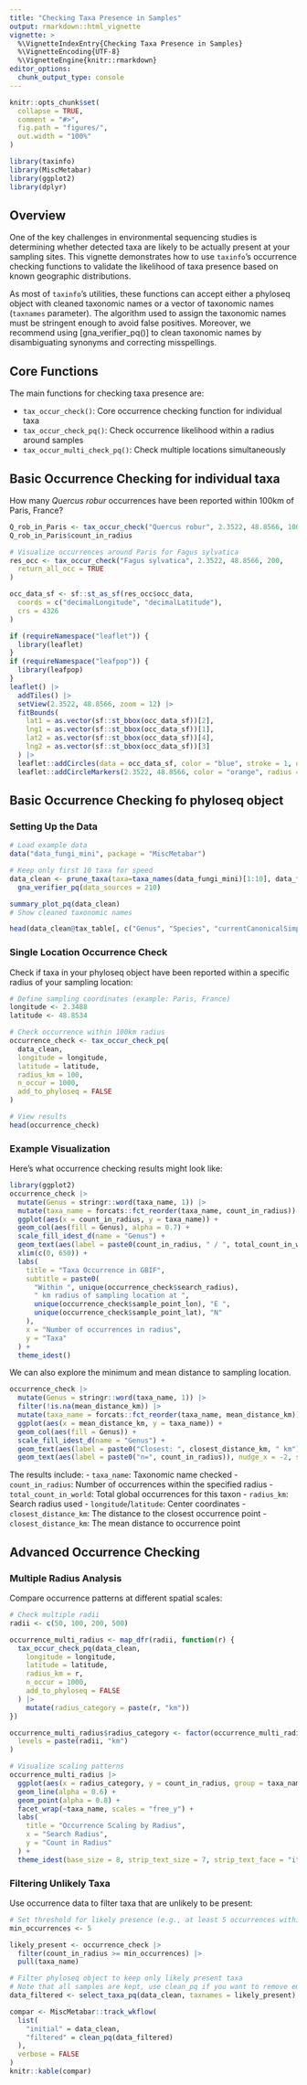 ```yaml
---
title: "Checking Taxa Presence in Samples"
output: rmarkdown::html_vignette
vignette: >
  %\VignetteIndexEntry{Checking Taxa Presence in Samples}
  %\VignetteEncoding{UTF-8}
  %\VignetteEngine{knitr::rmarkdown}
editor_options: 
  chunk_output_type: console
---
```


```r
knitr::opts_chunk$set(
  collapse = TRUE,
  comment = "#>",
  fig.path = "figures/",
  out.width = "100%"
)
```

```r
library(taxinfo)
library(MiscMetabar)
library(ggplot2)
library(dplyr)
```

## Overview

One of the key challenges in environmental sequencing studies is determining whether detected taxa are likely to be actually present at your sampling sites. This vignette demonstrates how to use `taxinfo`'s occurrence checking functions to validate the likelihood of taxa presence based on known geographic distributions.

As most of `taxinfo`'s utilities, these functions can accept either a phyloseq object with cleaned taxonomic names or a vector of taxonomic names (`taxnames` parameter). The algorithm used to assign the taxonomic names must be stringent enough to avoid false positives. Moreover, we recommend using [gna_verifier_pq()] to clean taxonomic names by disambiguating synonyms and correcting misspellings. 

## Core Functions

The main functions for checking taxa presence are:

- `tax_occur_check()`: Core occurrence checking function for individual taxa
- `tax_occur_check_pq()`: Check occurrence likelihood within a radius around samples
- `tax_occur_multi_check_pq()`: Check multiple locations simultaneously

## Basic Occurrence Checking for individual taxa

How many *Quercus robur* occurrences have been reported within 100km of Paris, France? 

```r
Q_rob_in_Paris <- tax_occur_check("Quercus robur", 2.3522, 48.8566, 100)
Q_rob_in_Paris$count_in_radius
```

```r
# Visualize occurrences around Paris for Fagus sylvatica
res_occ <- tax_occur_check("Fagus sylvatica", 2.3522, 48.8566, 200,
  return_all_occ = TRUE
)

occ_data_sf <- sf::st_as_sf(res_occ$occ_data,
  coords = c("decimalLongitude", "decimalLatitude"),
  crs = 4326
)

if (requireNamespace("leaflet")) {
  library(leaflet)
}
if (requireNamespace("leafpop")) {
  library(leafpop)
}
leaflet() |>
  addTiles() |>
  setView(2.3522, 48.8566, zoom = 12) |>
  fitBounds(
    lat1 = as.vector(sf::st_bbox(occ_data_sf))[2],
    lng1 = as.vector(sf::st_bbox(occ_data_sf))[1],
    lat2 = as.vector(sf::st_bbox(occ_data_sf))[4],
    lng2 = as.vector(sf::st_bbox(occ_data_sf))[3]
  ) |>
  leaflet::addCircles(data = occ_data_sf, color = "blue", stroke = 1, opacity = 0.8) |>
  leaflet::addCircleMarkers(2.3522, 48.8566, color = "orange", radius = 2, opacity = 1)
```

## Basic Occurrence Checking fo phyloseq object

### Setting Up the Data

```r
# Load example data
data("data_fungi_mini", package = "MiscMetabar")

# Keep only first 10 taxa for speed
data_clean <- prune_taxa(taxa=taxa_names(data_fungi_mini)[1:10], data_fungi_mini) |>
  gna_verifier_pq(data_sources = 210) 

summary_plot_pq(data_clean)
# Show cleaned taxonomic names

head(data_clean@tax_table[, c("Genus", "Species", "currentCanonicalSimple")])
```

### Single Location Occurrence Check

Check if taxa in your phyloseq object have been reported within a specific radius of your sampling location:

```r
# Define sampling coordinates (example: Paris, France)
longitude <- 2.3488
latitude <- 48.8534

# Check occurrence within 100km radius
occurrence_check <- tax_occur_check_pq(
  data_clean,
  longitude = longitude,
  latitude = latitude,
  radius_km = 100,
  n_occur = 1000,
  add_to_phyloseq = FALSE
)

# View results
head(occurrence_check)
```

### Example Visualization

Here's what occurrence checking results might look like:

```r
library(ggplot2)
occurrence_check |>
  mutate(Genus = stringr::word(taxa_name, 1)) |>
  mutate(taxa_name = forcats::fct_reorder(taxa_name, count_in_radius)) |>
  ggplot(aes(x = count_in_radius, y = taxa_name)) +
  geom_col(aes(fill = Genus), alpha = 0.7) +
  scale_fill_idest_d(name = "Genus") +
  geom_text(aes(label = paste0(count_in_radius, " / ", total_count_in_world)), hjust = -0.1, size = 2) +
  xlim(c(0, 650)) +
  labs(
    title = "Taxa Occurrence in GBIF",
    subtitle = paste0(
      "Within ", unique(occurrence_check$search_radius),
      " km radius of sampling location at ",
      unique(occurrence_check$sample_point_lon), "E ",
      unique(occurrence_check$sample_point_lat), "N"
    ),
    x = "Number of occurrences in radius",
    y = "Taxa"
  ) +
  theme_idest()
```

We can also explore the minimum and mean distance to sampling location.

```r
occurrence_check |>
  mutate(Genus = stringr::word(taxa_name, 1)) |>
  filter(!is.na(mean_distance_km)) |>
  mutate(taxa_name = forcats::fct_reorder(taxa_name, mean_distance_km)) |>
  ggplot(aes(x = mean_distance_km, y = taxa_name)) +
  geom_col(aes(fill = Genus)) +
  scale_fill_idest_d(name = "Genus") +
  geom_text(aes(label = paste0("Closest: ", closest_distance_km, " km"), x = 10), size = 3) +
  geom_text(aes(label = paste0("n=", count_in_radius)), nudge_x = -2, size = 3)
```


The results include:
- `taxa_name`: Taxonomic name checked
- `count_in_radius`: Number of occurrences within the specified radius
- `total_count_in_world`: Total global occurrences for this taxon
- `radius_km`: Search radius used
- `longitude`/`latitude`: Center coordinates
- `closest_distance_km`: The distance to the closest occurrence point 
- `closest_distance_km`: The mean distance to occurrence point 


## Advanced Occurrence Checking

### Multiple Radius Analysis

Compare occurrence patterns at different spatial scales:

```r
# Check multiple radii
radii <- c(50, 100, 200, 500)

occurrence_multi_radius <- map_dfr(radii, function(r) {
  tax_occur_check_pq(data_clean,
    longitude = longitude,
    latitude = latitude,
    radius_km = r,
    n_occur = 1000,
    add_to_phyloseq = FALSE
  ) |>
    mutate(radius_category = paste(r, "km"))
})

occurrence_multi_radius$radius_category <- factor(occurrence_multi_radius$radius_category,
  levels = paste(radii, "km")
)

# Visualize scaling patterns
occurrence_multi_radius |>
  ggplot(aes(x = radius_category, y = count_in_radius, group = taxa_name)) +
  geom_line(alpha = 0.6) +
  geom_point(alpha = 0.8) +
  facet_wrap(~taxa_name, scales = "free_y") +
  labs(
    title = "Occurrence Scaling by Radius",
    x = "Search Radius",
    y = "Count in Radius"
  ) +
  theme_idest(base_size = 8, strip_text_size = 7, strip_text_face = "italic")
```

### Filtering Unlikely Taxa

Use occurrence data to filter taxa that are unlikely to be present:

```r
# Set threshold for likely presence (e.g., at least 5 occurrences within 100km)
min_occurrences <- 5

likely_present <- occurrence_check |>
  filter(count_in_radius >= min_occurrences) |>
  pull(taxa_name)

# Filter phyloseq object to keep only likely present taxa
# Note that all samples are kept, use clean_pq if you want to remove empty samples
data_filtered <- select_taxa_pq(data_clean, taxnames = likely_present)

compar <- MiscMetabar::track_wkflow(
  list(
    "initial" = data_clean,
    "filtered" = clean_pq(data_filtered)
  ),
  verbose = FALSE
)
knitr::kable(compar)
```

<!--
## Multi-Location Checking

For studies with multiple sampling sites:

```r
# Define multiple sampling locations
sample_locations <- data.frame(
  site_id = c("Site_A", "Site_B", "Site_C"),
  longitude = c(2.3488, 5.3698, -1.5536), # Paris, Lille, Nantes
  latitude = c(48.8534, 50.6292, 47.2184)
)

# Check occurrences for multiple locations
multi_location_check <- tax_occur_multi_check_pq(
  data_clean,
  sample_locations = sample_locations,
  radius_km = 100,
  n_occur = 500
)

# Summarize by site
site_summary <- multi_location_check |>
  group_by(site_id) |>
  summarise(
    taxa_with_occurrences = sum(count_in_radius > 0),
    mean_local_occurrences = mean(count_in_radius),
    .groups = "drop"
  )

print(site_summary)
```






### Sample Site Validation

Validate your sampling sites against known distributions:

```r
# Define your sampling coordinates
sample_coords <- data.frame(
  longitude = c(2.3, 5.4, -1.6), # Example coordinates
  latitude = c(48.9, 50.6, 47.2)
)

# Check if sampling sites overlap with known ranges
site_validation <- map_dfr(1:nrow(sample_coords), function(i) {
  tax_occur_check_pq(data_clean,
    longitude = sample_coords$longitude[i],
    latitude = sample_coords$latitude[i],
    radius_km = 50
  ) |>
    mutate(site_id = i)
})

# Summarize validation results
validation_summary <- site_validation |>
  group_by(site_id) |>
  summarise(
    taxa_with_occurrences = sum(count_in_radius > 0),
    mean_occurrences = mean(count_in_radius),
    .groups = "drop"
  )

print(validation_summary)
```

## Integration with Phyloseq

Add occurrence information directly to your phyloseq object:

```r
# Add occurrence data to phyloseq tax_table
data_with_occurrence <- tax_occur_check_pq(data_clean,
  longitude = longitude,
  latitude = latitude,
  radius_km = 100
)

# View enhanced tax_table with occurrence columns
head(data_with_occurrence@tax_table)
```

## Interpreting Results

### Occurrence Patterns

- **High local, high global**: Cosmopolitan species, expected presence
- **High local, low global**: Regionally endemic species
- **Low local, high global**: Cosmopolitan but locally rare
- **Low local, low global**: Rare species or potential errors

### Quality Control Applications

Use occurrence checking for:

1. **Contamination detection**: Taxa with zero local occurrences may be contaminants
2. **Sample validation**: Ensure detected communities match biogeographic expectations
3. **Filtering decisions**: Remove unlikely taxa from downstream analyses
4. **Hypothesis generation**: Identify interesting biogeographic patterns

### Best Practices

1. **Use appropriate radii** for your study system and organism dispersal capability
2. **Consider temporal factors** - GBIF data spans many years
3. **Account for sampling bias** in GBIF data (some regions/taxa better sampled)
4. **Validate results** with ecological knowledge of your study system
5. **Document thresholds** used for filtering decisions

## Integration with Other Functions

Occurrence checking works well with other taxinfo functions:

```r
# Complete workflow example
data_complete <- data_fungi_mini |>
  # 1. Clean names
  gna_verifier_pq(data_sources = 210) |>
  # 2. Check occurrences
  tax_occur_check_pq(
    longitude = 2.3, latitude = 48.8,
    radius_km = 100
  ) |>
  # 3. Add GBIF occurrence data
  tax_gbif_occur_pq() |>
  # 4. Filter based on occurrence likelihood
  filter_taxa(function(x) sum(x > 0) > 2, prune = TRUE) # Keep taxa in >2 samples

# Final enhanced dataset
data_complete@tax_table[1:5, ]
```

This approach provides a robust framework for validating taxa presence and improving the reliability of your microbiome or environmental DNA analyses.

-->
